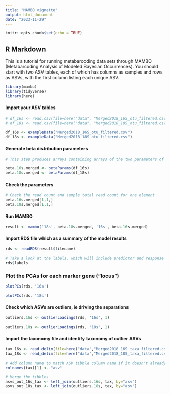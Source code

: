 ```yaml
---
title: "MAMBO vignette"
output: html_document
date: "2023-11-29"
---
```


```r
knitr::opts_chunk$set(echo = TRUE)
```

## R Markdown

This is a tutorial for running metabarcoding data sets through MAMBO (Metabarcoding Analysis of Modeled Bayesian Occurrences). You should start with two ASV tables, each of which has columns as samples and rows as ASVs, with the first column listing each unique ASV.

```r
library(mambo)
library(tidyverse)
library(here)
```

#### Import your ASV tables 
```r
# df_16s <- read.csv(file=here("data", "Merged2018_16S_otu_filtered.csv"), row.names=1)
# df_18s <- read.csv(file=here("data", "Merged2018_18S_otu_filtered.csv"), row.names=1)

df_16s <- exampleData("Merged2018_16S_otu_filtered.csv")
df_18s <- exampleData("Merged2018_18S_otu_filtered.csv")
```

#### Generate beta distribution parameters
```r
# This step produces arrays containing arrays of the two parameters of a beta distribution derived from the supplied read counts and the total number of reads for each sample.

beta.16s.merged <- betaParams(df_16s)
beta.18s.merged <- betaParams(df_18s)
```
#### Check the parameters
```r
# Check the read count and sample total read count for one element
beta.16s.merged[1,1,]
beta.18s.merged[1,1,]
```

#### Run MAMBO 
```r
result <- mambo('18s', beta.18s.merged, '16s', beta.16s.merged)
```

#### Import RDS file which as a summary of the model results
```r
rds <- readRDS(result$filename)

# Take a look at the labels, which will include predictor and response variables, each of which represent a different marker gene ("locus")
rds$labels
```

### Plot the PCAs for each marker gene ("locus")
```r
plotPCs(rds, '16s')
```

```r
plotPCs(rds, '18s')
```

#### Check which ASVs are outliers, ie driving the separations
```r
outliers.16s <- outlierLoadings(rds, '16s', 1)
```

```r
outliers.18s <- outlierLoadings(rds, '18s', 1)
```

#### Import the taxonomy file and identify taxonomy of outlier ASVs
```r
tax_16s <- read_delim(file=here("data","Merged2018_16S_taxa_filtered.csv"))
tax_18s <- read_delim(file=here("data","Merged2018_18S_taxa_filtered.csv"))

# Add column name to match ASV tibble column name if it doesn't already
colnames(tax)[1] <- "asv"

# Merge the tibbles
asvs_out_16s_tax <- left_join(outliers.16s, tax, by="asv")
asvs_out_18s_tax <- left_join(outliers.18s, tax, by="asv")
```

